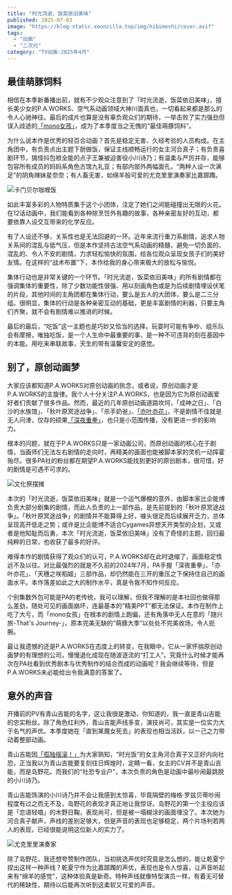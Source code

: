 ```yaml
---
title: "时光流逝，饭菜依旧美味"
published: 2025-07-03
image: "https://blog-static.xeonzilla.top/img/hibimeshi/cover.avif"
tags: 
  - "动画"
  - "二次元"
category: "TV动画-2025年4月"
---
```

## 最佳萌豚饲料
相信在本季新番播出前，就有不少观众注意到了「时光流逝，饭菜依旧美味」，擅长美少女的P.A.WORKS、空气系动画领域大神川面真也，一切看起来都是那么的令人心驰神往。最后的成片也算是没有辜负观众们的期待，一举击败了实力强劲但误入歧途的[「mono女孩」](/posts/mono/)，成为了本季度当之无愧的“最佳萌豚饲料”。

为什么说本作是优秀的轻百合动画？首先是稳定无害、久经考验的人员构成。在主角团中，有负责点出主题下厨做饭，保证主线顺畅运行的女主河合真子；有负责喜剧环节，搞怪抖包袱全能的点子王兼被迫害役小川诗乃；有温柔与严厉并存，能够包容所有成员的妈妈系角色古馆九礼亚；有部内部外两幅面孔，“两种人设一次满足”的阴角辣妹星奈奈；有人畜无害，如绵羊般可爱的尤克里里演奏家比嘉踯躅。

![卡门贝尔咖喱饭](https://blog-static.xeonzilla.top/img/hibimeshi/01.avif "卡门贝尔咖喱饭")

如此丰富多彩的人物特质集于这个小团体，注定了她们之间能碰撞出无限的火花。在12话动画中，我们能看到各种除烹饪外有趣的故事，各种亲密友好的互动，都要依靠人设交互带来的化学反应。

有了人设还不够，关系性也是无法回避的一环。近年来流行重力系剧情，追求人物关系间的混乱与低气压，但是本作坚持古法空气系动画的精髓，避免一切负面的、混乱的、令人不安的剧情，力求轻松愉快的氛围，给各位观众呈现女孩子们的美好友情。在这样的“战术布置”下，本作给我的身心带来极大的放松与愉悦。

集体行动也是非常关键的一个环节。「时光流逝，饭菜依旧美味」的所有剧情都在强调集体的重要性，除了少数功能性很强、用以刻画角色或是为后续剧情埋设伏笔的片段，其他时间的主角团都在集体行动，要么是五人的大团体，要么是二三分组。很明显，集体的行动是各种亲密互动的基础，更是丰富剧情的利器，只要主角们齐聚，就不会有剧情难以推进的时候。

最后的最后，“吃饭”这一主题也是巧妙又恰当的选择。玩耍时可能有争吵、组乐队会有摩擦，唯独吃饭，是一个人生命中最重要的事，是一种不可违背的刻在基因中的本能。用吃来串联故事，天生的带有温馨安定的感觉。

## 别了，原创动画梦
大家应该都知道P.A.WORKS对原创动画的执念，或者说，原创动画才是P.A.WORKS的主旋律。我个人十分关注P.A.WORKS，也是因为它为原创动画爱好者们贡献了很多作品。然而，最近的几年原创动画道路坎坷，「成神之日」、「白沙的水族馆」、「秋叶原冥途战争」、「杀手奶爸」、[「亦叶亦花」](/posts/narenare/)，不是剧情不佳就是无人问津，仅存的硕果[「深夜重拳」](/posts/mayopan/)，也只是小范围传播，没有更进一步的影响力。

根本的问题，就在于P.A.WORKS只是一家动画公司，而原创动画的核心在于剧情，当画师们无法左右剧情的走向时，再精美的画面也能被脚本家的灵机一动挥霍殆尽。很多PA社的粉丝都在期望P.A.WORKS能找到更好的原创剧本，很可惜，好的剧情是可遇不可求的。

![文化祭摆摊](https://blog-static.xeonzilla.top/img/hibimeshi/02.avif "文化祭摆摊")

本次的「时光流逝，饭菜依旧美味」就是一个运气爆棚的意外，由脚本家比企能博负责大部分剧集的剧情，而此人负责的上一部作品，是先前提到的「秋叶原冥途战争」。「秋叶原冥途战争」的剧情并不能算得上好，噱头很足而后续展开乏力，总体呈现高开低走之势；或许是比企能博不适合Cygames异想天开类型的企划，又或者是他知耻而后勇，本次「时光流逝，饭菜依旧美味」没有了奇怪的主题，回归最纯粹的日常，也收获了最多的好评。

难得本作的剧情获得了观众们的认可，P.A.WORKS却在此时退缩了，画面稳定性远不及以往。对比最强烈的就是不久前的2024年7月，PA手握「深夜重拳」、「亦叶亦花」、「天穗之咲稻姬」三部作品，却仍然能在三开的重压之下保持住自己的画面水平。本作落差如此之大的制作水平，真是令我不知作何反应。

个别集数外包可能是PA的老传统，我可以理解，但我不理解的是本社回也做得那么差劲，随处可见的画面崩坏，连最基本的“精美PPT”都无法保证。本作在制作上吃了大亏，而「mono女孩」在根本的剧情上跑偏，还有角落中无人在意的「随兴旅-That's Journey-」，原本完美无缺的“萌豚大季”以处处不完美收场，令人扼腕。

最让我遗憾的还是P.A.WORKS在态度上的转变，在我眼中，它从一家怀揣原创动画梦的有理想的公司，慢慢退化成现在随波逐流的“打工人”。究竟什么时候才能再次在PA社看到优秀剧本与优秀制作的结合而成的动画呢？我会继续等待，但是P.A.WORKS未必能给出令我满意的答案了。

## 意外的声音
开播前的PV有青山吉能的名字，这让我很是激动，你知道的，我一直是青山吉能的忠实粉丝。除了角色红利外，青山吉能声线多变，演技尚可，其实是一位实力大于名气的声优。本季度她在「直到某魔女死去」的表现也相当活跃，以一己之力带动着整部动画。

青山吉能因[「孤独摇滚！」](/posts/bocchi_the_rock/)为大家熟知，“时光饭”的女主角河合真子又正好内向社恐，正当我以为青山吉能要复刻往日辉煌时，定睛一看，女主的CV并不是青山吉能，而是岛野花。而我们的“社恐专业户”，本次负责的角色是动画中最吵闹最跳脱的小川诗乃。

青山吉能饰演的小川诗乃并不会让我感到太惊喜，毕竟隔壁的梅格·罗兹贝蒂吵闹程度有过之而无不及，岛野花的表现才真正地让我惊讶。岛野花的第一个主役应该是「恋语轻唱」的木野日鞠，表现尚可，但是被一塌糊涂的画面埋没了。本次她为河合真子献声，声线的差别足够大，但是声音的表现也足够稳定，两个片场判若两人的表现，已经很能说明这位新人的实力了。

![尤克里里演奏家](https://blog-static.xeonzilla.top/img/hibimeshi/03.avif "尤克里里演奏家")

除了岛野花，我还想夸赞制作团队，当初挑选声优时究竟是怎么想的，能让乾夏宁捏出这样一种声线？乾夏宁作为比嘉踯躅的声优，表现也是令人惊喜，让声音听起来有“绵羊的感觉”，这种体验真是新奇。特种声线就像特型演员一样，有着无可替代的稀缺性，期待以后能再次听到这柔软又可爱的声音。